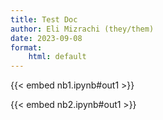 ```yaml
---
title: Test Doc
author: Eli Mizrachi (they/them)
date: 2023-09-08
format: 
    html: default
---
```


{{< embed nb1.ipynb#out1 >}}

{{< embed nb2.ipynb#out1 >}}
